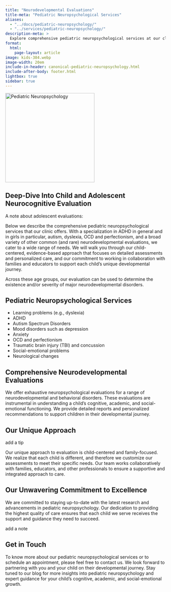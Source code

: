 ```yaml
---
title: "Neurodevelopmental Evaluations"
title-meta: "Pediatric Neuropsychological Services"
aliases:
  - "../docs/pediatric-neuropsychology/"
  - "../services/pediatric-neuropsychology/"
description-meta: >
  Explore comprehensive pediatric neuropsychological services at our clinic, specializing in ADHD in girls, Autism Spectrum Disorders, dyslexia, and a broad range of neurodevelopmental evaluations.
format:
  html:
    page-layout: article
image: kids-384.webp
image-width: 20em
include-in-header: canonical-pediatric-neuropsychology.html
include-after-body: footer.html
lightbox: true
sidebar: true
---
```


![](kids-384.webp "Pediatric Neuropsychology"){width=20em fig-alt="A brainworkup logo for pediatric neuropsychological services."}

## Deep-Dive Into Child and Adolescent Neurocognitive Evaluation

::: aside
A note about adolescent evaluations:
:::

Below we describe the comprehensive pediatric neuropsychological services that our clinic offers. With a specialization in ADHD in general and in girls in particular, autism, dyslexia, OCD and perfectionism, and a broad variety of other common (and rare) neurodevelopmental evaluations, we cater to a wide range of needs. We will walk you through our child-centered, evidence-based approach that focuses on detailed assessments and personalized care, and our commitment to working in collaboration with families and educators to support each child's unique developmental journey.

:::{.callout-important collapse=false appearance='default' icon=true}
Across these age groups, our evaluation can be used to determine the existence
and/or severity of major neurodevelopmental disorders.
:::

## Pediatric Neuropsychological Services
- Learning problems (e.g., dyslexia)
- ADHD
- Autism Spectrum Disorders
- Mood disorders such as depression
- Anxiety
- OCD and perfectionism
- Traumatic brain injury (TBI) and concussion
- Social-emotional problems
- Neurological changes

## Comprehensive Neurodevelopmental Evaluations

We offer exhaustive neuropsychological evaluations for a range of neurodevelopmental and behavioral disorders. These evaluations are instrumental in understanding a child's cognitive, academic, and social-emotional functioning. We provide detailed reports and personalized recommendations to support children in their developmental journey.

## Our Unique Approach

:::{.callout-tip collapse=false appearance='default' icon=true}
add a tip
:::

Our unique approach to evaluation is child-centered and family-focused. We realize that each child is different, and therefore we customize our assessments to meet their specific needs. Our team works collaboratively with families, educators, and other professionals to ensure a supportive and integrated approach to care.

## Our Unwavering Commitment to Excellence

We are committed to staying up-to-date with the latest research and advancements in pediatric neuropsychology. Our dedication to providing the highest quality of care ensures that each child we serve receives the support and guidance they need to succeed.

:::{.callout-note collapse=false appearance='default' icon=true}
add a note
:::

## Get in Touch

To know more about our pediatric neuropsychological services or to schedule an appointment, please feel free to contact us. We look forward to partnering with you and your child on their developmental journey. Stay tuned to our blog for more insights into pediatric neuropsychology and expert guidance for your child's cognitive, academic, and social-emotional growth.